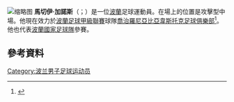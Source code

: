 [[File:Maciej_Gajos_2015.jpg|缩略图]]
'''馬切伊·加諾斯'''（{{lang-pl|Maciej Gajos}}；{{bd|1991年|3月19日}}）是一位[[波蘭|波蘭]]足球運動員。在場上的位置是攻擊型中場。他現在效力於[[波蘭足球甲級聯賽|波蘭足球甲級聯賽]]球隊[[喬治羅尼亞比亞韋斯托克足球俱樂部|喬治羅尼亞比亞韋斯托克足球俱樂部]]<ref>{{cite web | url = http://www.worldfootball.net/spieler_profil/maciej-gajos/ | title = Maciej Gajos | publisher = worldfootball.net | accessdate = 2012-09-10 | archive-date = 2019-12-11 | archive-url = https://web.archive.org/web/20191211231821/http://www.worldfootball.net/spieler_profil/maciej-gajos/ | dead-url = no }}</ref>。他也代表[[波蘭國家足球隊|波蘭國家足球隊]]參賽。

==參考資料==
{{Reflist}}

{{Commonscat|Maciej Gajos}}
{{DEFAULTSORT: Gajos, Maciej}}
[[Category:波兰男子足球运动员|Category:波兰男子足球运动员]]